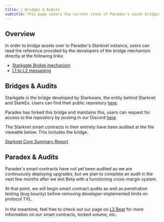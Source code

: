 ```yaml
---
title: 🔐 Bridges & Audits
subtitle: This page covers the current state of Paradex's asset bridging architecture
---
```


## Overview

In order to bridge assets over to Paradex's Starknet instance, users can read the reference provided by the developers of the bridge mechanism directly at the following links:

* [Starkgate Bridge mechanism](https://docs.starknet.io/documentation/architecture\_and\_concepts/L1-L2\_Communication/token-bridge/)
* [L1 to L2 messaging](https://docs.starknet.io/documentation/architecture\_and\_concepts/L1-L2\_Communication/messaging-mechanism/)

## Bridges & Audits

Starkgate is the bridge developed by Starkware, the entity behind Starknet and StarkEx. Users can find their public repository [here](https://github.com/starknet-io/starkgate-contracts/tree/main/src/starkware/starknet/apps/starkgate).

Paradex has forked this bridge and maintains this, users can request for access to the repository by posting in our Discord [here](https://discord.gg/paradex).

The Starknet smart contracts in their entirety have been audited at the file viewable below. This includes the bridge.

<a href="../../../assets/Starknet Core Summary Report - Sept 2022.pdf">Starknet Core Summary Report</a>

## Paradex & Audits

Paradex's smart contracts have not yet been audited as we are continuously deploying upgrades, but we plan to complete an audit in the next few months after we exit Beta with a functioning cross-margin system.

At that point, we will begin smart contract audits as well as penetration testing (bug bounty) before removing developer-implemented limits on protocol TVL.\
\
In the meantime, feel free to check out our page on [L2 Beat](https://l2beat.com/scaling/projects/paradex) for more information on our smart contracts, locked volume, etc.
